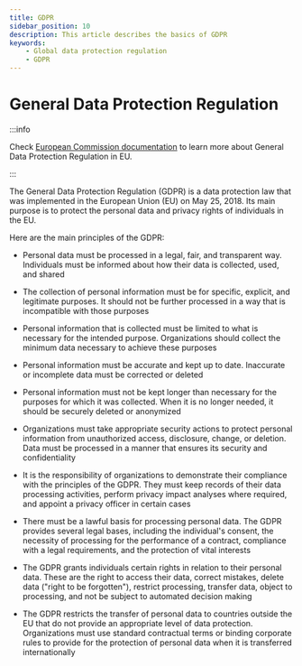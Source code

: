 ```yaml
---
title: GDPR
sidebar_position: 10
description: This article describes the basics of GDPR 
keywords:
    - Global data protection regulation
    - GDPR
---
```


# General Data Protection Regulation


:::info

Check [European Commission documentation](https://commission.europa.eu/law/law-topic/data-protection_en) to learn more about General Data Protection Regulation in EU.

:::

The General Data Protection Regulation (GDPR) is a data protection law that was implemented in the European Union (EU) on May 25, 2018. Its main purpose is to protect the personal data and privacy rights of individuals in the EU. 

Here are the main principles of the GDPR:

- Personal data must be processed in a legal, fair, and transparent way. Individuals must be informed about how their data is collected, used, and shared

- The collection of personal information must be for specific, explicit, and legitimate purposes. It should not be further processed in a way that is incompatible with those purposes

- Personal information that is collected must be limited to what is necessary for the intended purpose. Organizations should collect the minimum data necessary to achieve these purposes

- Personal information must be accurate and kept up to date. Inaccurate or incomplete data must be corrected or deleted

- Personal information must not be kept longer than necessary for the purposes for which it was collected. When it is no longer needed, it should be securely deleted or anonymized

- Organizations must take appropriate security actions to protect personal information from unauthorized access, disclosure, change, or deletion. Data must be processed in a manner that ensures its security and confidentiality

- It is the responsibility of organizations to demonstrate their compliance with the principles of the GDPR. They must keep records of their data processing activities, perform privacy impact analyses where required, and appoint a privacy officer in certain cases

- There must be a lawful basis for processing personal data. The GDPR provides several legal bases, including the individual's consent, the necessity of processing for the performance of a contract, compliance with a legal requirements, and the protection of vital interests

- The GDPR grants individuals certain rights in relation to their personal data. These are the right to access their data, correct mistakes, delete data ("right to be forgotten"), restrict processing, transfer data, object to processing, and not be subject to automated decision making

- The GDPR restricts the transfer of personal data to countries outside the EU that do not provide an appropriate level of data protection. Organizations must use standard contractual terms or binding corporate rules to provide for the protection of personal data when it is transferred internationally